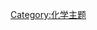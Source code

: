 {{Portal:化学/化学家/Layout
  |image=Amedeo Avogadro2.jpg
  |caption=阿伏伽德罗
  |text='''阿伏伽德罗'''（Amedeo Avogadro、{{bd|1776年||1856年|catIdx=A}}），[[意大利|意大利]][[化学家|化学家]]，生于[[都灵|都灵]]的顯赫家族。全名''Lorenzo Romano Amedeo Carlo Avogadro di Quaregua''。[[1811年|1811年]]发表了亞佛加厥假說，也就是今日的[[阿伏伽德罗定律|阿伏伽德罗定律]]，并提出[[分子|分子]]概念及[[原子|原子]]、分子区别等重要化学问题。

亞佛加厥出生於義大利西北部皮得蒙區的首都杜林，是當地的望族，亞佛加厥的父親菲立波，曾擔任撒伏以王國的最高法院法官。父親對他有很高的期望。亞佛加厥勉強的讀完中學，進入[[杜林大學|杜林大學]]讀法律系，成績突飛猛進。亞佛加厥30歲時，對研究物理產生興趣。後來他到鄉下的一所職業學校教書，1815年1月與馬西亞結婚。1832年，出版了四大冊理論物理學，其中寫下有名的假設：「在相同的物理條件下，氣體相同的體積，含有相同數目的原子。」但未被當時的科學家接受。著名的[[亞佛加厥常數|亞佛加厥常數]]（[[:en:Avogadro's_number|Avogadro's number]]）以他的姓氏命名, N<sub>A</sub>. 近似於 6.02214199 × 10<sup>23</sup>.
  |link=阿伏伽德罗
}}
[[Category:化学主题|Category:化学主题]]